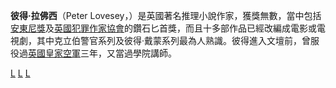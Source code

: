 {{blpunsourced|time=2018-07-03T00:50:30+00:00}}
{{expand|time=2018-07-03T00:50:30+00:00}}
{{Infobox writer <!-- for more information see [[:Template:Infobox_writer/doc|:Template:Infobox writer/doc]] -->
| name         = 彼得·拉佛西
| image        = PeterLovesey.jpg
| imagesize    =
| caption      = 彼得·拉佛西
| pseudonym    =
| birth_name    =
| birth_date    = {{birth date and age|1936|9|10}}
| birth_place   = [[英國|英國]][[米德塞克斯郡|米德塞克斯郡]][[特威克納姆|特威克納姆]]（現[[倫敦|倫敦]]）
| death_date    =
| death_place   =
| occupation   = [[小說家|小說家]]
| nationality  = {{UK}}
| period       =
| genre        = [[推理小說|推理小說]]
| subject      =
| movement     =
| notableworks = 
| spouse       =
| partner      =
| children     =[[菲爾·拉佛西|菲爾·拉佛西]]
| relatives    =
| influences   =
| influenced   =
| awards       = [[英國犯罪作家協會|英國犯罪作家協會]]<br>金匕首獎、銀匕首獎及鑽石匕首獎
| signature    =
| website      = {{URL|http://peterlovesey.com/}}
}}
'''彼得·拉佛西'''（Peter Lovesey，{{bd|1936年|9月10日|||}}）是英國著名推理小說作家，獲獎無數，當中包括[[安東尼獎|安東尼獎]]及[[英國犯罪作家協會|英國犯罪作家協會]]的鑽石匕首獎，而且十多部作品已經改編成電影或電視劇，其中克立伯警官系列及彼得·戴蒙系列最為人熟識。彼得進入文壇前，曾服役過[[英國皇家空軍|英國皇家空軍]]三年，又當過學院講師。

[[Category:英国作家|L]]
[[Category:推理小說作家|L]]
[[Category:雷丁大學校友|L]]